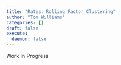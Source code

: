 ```yaml
---
title: "Rates: Rolling Factor Clustering"
author: "Tom Williams"
categories: []
draft: false
execute:
  daemon: false
---
```


Work In Progress

